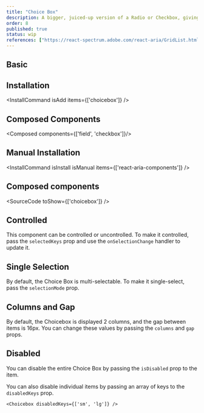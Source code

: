 ```yaml
---
title: "Choice Box"
description: A bigger, juiced-up version of a Radio or Checkbox, giving users a chunky tap target and extra deets.
order: 8
published: true
status: wip
references: ["https://react-spectrum.adobe.com/react-aria/GridList.html#props"]
---
```


## Basic

<How isCenter={false} withNoPadding={true} toUse="collections/choicebox-demo" />

## Installation
<InstallCommand isAdd items={['choicebox']} />

## Composed Components
<Composed components={['field', 'checkbox']}/>

## Manual Installation

<InstallCommand isInstall isManual items={['react-aria-components']} />


## Composed components
<SourceCode toShow={['choicebox']} />

## Controlled
This component can be controlled or uncontrolled. To make it controlled, pass the `selectedKeys` prop and use the `onSelectionChange` handler to update it.
<How isCenter={false} withNoPadding={true} toUse="collections/choicebox-controlled-demo" />

## Single Selection
By default, the Choice Box is multi-selectable. To make it single-select, pass the `selectionMode` prop.

<How isCenter={false} withNoPadding={true} toUse="collections/choicebox-single-selection-demo" />

## Columns and Gap
By default, the Choicebox is displayed 2 columns, and the gap between items is 16px. You can change these values by passing the `columns` and `gap` props.

<How isCenter={false} withNoPadding={true} toUse="collections/choicebox-columns-demo" />

## Disabled
You can disable the entire Choice Box by passing the `isDisabled` prop to the item.

<How isCenter={false} withNoPadding={true} toUse="collections/choicebox-disabled-demo" />

You can also disable individual items by passing an array of keys to the `disabledKeys` prop.

```tsx
<Choicebox disabledKeys={['sm', 'lg']} />
```
